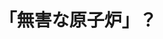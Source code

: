 ﻿---
title: "「無害な原子炉」？"
category: "環境・社会理工学院"
vol: 34
interviewee: "赤塚 洋 "
url: ""
tags: []
pdf: "34-2.pdf"
career: ""
preface: "赤塚で行われている様々な研究の中でも、少し前に理論が完成した「無害な原子力から自ら整合性を有する原子力」の紹介。"
---

